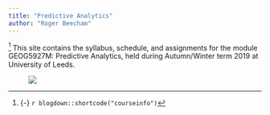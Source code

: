 ```yaml
---
title: "Predictive Analytics"
author: "Roger Beecham"
---
```


^[{-} `r blogdown::shortcode("courseinfo")`] <span class="newthought">This site contains</span> the syllabus, schedule, and assignments for the module GEOG5927M: Predictive Analytics, held during Autumn/Winter term 2019 at University of Leeds. 


<figure>
[![](/images/geog5927m.png)](/images/geog5927m.png)
</figure>
